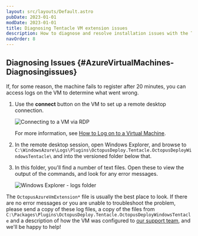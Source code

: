 ```yaml
---
layout: src/layouts/Default.astro
pubDate: 2023-01-01
modDate: 2023-01-01
title: Diagnosing Tentacle VM extension issues
description: How to diagnose and resolve installation issues with the Tentacle VM Extension
navOrder: 8
---
```


<AzureVMExtensionDeprecated />

## Diagnosing Issues \{#AzureVirtualMachines-Diagnosingissues}

If, for some reason, the machine fails to register after 20 minutes, you can access logs on the VM to determine what went wrong.

1. Use the **connect** button on the VM to set up a remote desktop connection.

   ![Connecting to a VM via RDP](/docs/infrastructure/deployment-targets/tentacle/windows/azure-virtual-machines/diagnosing-issues-connect-via-rdp.png "width=500")

   For more information, see [How to Log on to a Virtual Machine](https://docs.microsoft.com/en-us/azure/virtual-machines/windows/connect-logon).

2. In the remote desktop session, open Windows Explorer, and browse to `C:\WindowsAzure\Logs\Plugins\OctopusDeploy.Tentacle.OctopusDeployWindowsTentacle\` and into the versioned folder below that.

3. In this folder, you'll find a number of text files. Open these to view the output of the commands, and look for any error messages.

   ![Windows Explorer - logs folder](/docs/infrastructure/deployment-targets/tentacle/windows/azure-virtual-machines/diagnosing-issues-logs-folder.png "width=500")

The `OctopusAzureVmExtension*` file is usually the best place to look. If there are no error messages or you are unable to troubleshoot the problem, please send a copy of these log files, a copy of the files from `C:\Packages\Plugins\OctopusDeploy.Tentacle.OctopusDeployWindowsTentacle` and a description of how the VM was configured to [our support team](http://octopus.com/support), and we'll be happy to help!
